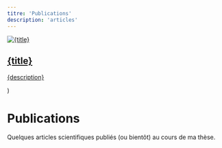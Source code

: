 ```yaml
---
titre: 'Publications'
description: 'articles'
---
```



  <a href={link} target="_blank" rel="noopener noreferrer" className={cardClass}>
    <div className="card-image">
      <img src={image} alt={title} width={300} height={180} />
    </div>
    <div className="card-content">
      <h2>{title}</h2>
      <p>{description}</p>
    </div>
  </a>
)

# Publications

Quelques articles scientifiques publiés (ou bientôt) au cours de ma thèse.

<div className="grid">
  <Card
    title="CSNet 2024"
    image="/img/paris_csnet.jpg"
    description="Towards an Unsupervised Reward Function for a Deep Reinforcement Learning Based Intrusion Detection System"
    cardClass="card"
    link="https://ieeexplore.ieee.org/abstract/document/10851732"
  />
  <Card
    title="KES 2025"
    image="/img/kes25.jpg"
    description="Comprehensive Comparison of Streaming Clustering-Based IDS: Evaluation Across Clustering Families with a Novel Ensemble Classifier"
    cardClass="disabled-card"
    link=""
  />
  
</div>
